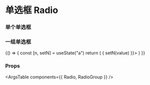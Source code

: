 
<Meta title="组件/单选框 Radio" component={Radio} />

# 单选框 Radio


### 单个单选框

<Canvas>
  <Story name="Radio">
    <Radio label={'Radio'} value={"radio-value-1"} />
  </Story>
</Canvas>

### 一组单选框

<Canvas>
  <Story name="Group of Radio">
    {() => {
      const [n, setN] = useState("a")
      return (
        <RadioGroup name="radio1" value={n} onChange={(value) => { setN(value) }}>
          <Radio label={'Apple'} value={'a'} customize={{ Root: { extendClassName: "mr-4" }}}></Radio>
          <Radio label={'Banana'} value={'b'} customize={{ Root: { extendClassName: "mr-4" }}}></Radio>
          <Radio label={'Cherry'} value={'c'} customize={{ Root: { extendClassName: "mr-4" }}}></Radio>
        </RadioGroup>
      )
    }}
  </Story>
</Canvas>

### Props

<ArgsTable components={{ Radio, RadioGroup }} />